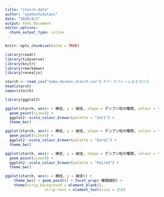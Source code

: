 ---
title: "starch-data"
author: "ayakoshibutani"
date: "2020/8/2"
output: html_document
editor_options: 
  chunk_output_type: inline
---

```{r setup, include=FALSE}
knitr::opts_chunk$set(echo = TRUE)
```

```{r}
library(readr)
library(tidyverse)
library(knitr)
library(rmarkdown)
library(revealjs)
```

```{r}
starch <- read_csv("kabu-daikon-starch.csv") #データフレーム名を付ける
head(starch)
names(starch)
```

```{r}
library(ggplot2)
```

```{r}
ggplot(starch, aes(x = 横径, y = 縦径, shape = デンプン粒の種類, colour = デンプン粒の種類)) +
  geom_point(size=5) +
  ggplot2::scale_colour_brewer(palette = "Set1") +
  theme_bw()
```

```{r}
ggplot(starch, aes(x = 横径, y = 縦径, shape = デンプン粒の種類, colour = デンプン粒の種類)) +
  geom_point(size=5) +
  ggplot2::scale_colour_brewer(palette = "Dark2") +
  theme_bw()
```

```{r}
ggplot(starch, aes(x = 横径, y = 縦径, shape = デンプン粒の種類, colour = デンプン粒の種類)) +
  geom_point(size=5) +
  ggplot2::scale_colour_brewer(palette = "Paired") +
  theme_bw()
```

```{r}
ggplot(starch, aes(x = 横径, y = 縦径)) +
    theme_bw() + geom_point() + facet_wrap(~種類細別) +
    theme(strip.background = element_blank(), 
                  strip.text = element_text(size = 15))
```


